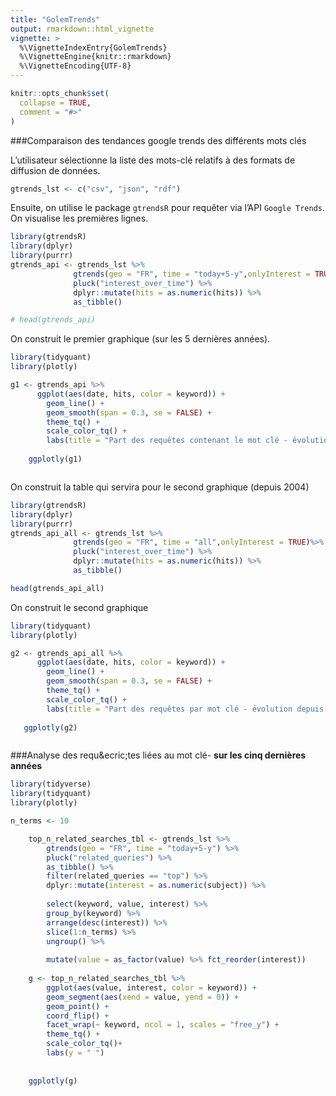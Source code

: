 ```yaml
---
title: "GolemTrends"
output: rmarkdown::html_vignette
vignette: >
  %\VignetteIndexEntry{GolemTrends}
  %\VignetteEngine{knitr::rmarkdown}
  %\VignetteEncoding{UTF-8}
---
```


```r
knitr::opts_chunk$set(
  collapse = TRUE,
  comment = "#>"
)
```


###Comparaison des tendances google trends des différents mots clés    


L'utilisateur s&eacute;lectionne la liste des mots-cl&eacute; relatifs &agrave; des formats de diffusion de donn&eacute;es.

```r
gtrends_lst <- c("csv", "json", "rdf")

```

Ensuite, on utilise le package `gtrendsR` pour requ&ecirc;ter via l'API `Google Trends`. On visualise les premi&egrave;res lignes.

```r
library(gtrendsR)
library(dplyr)
library(purrr)
gtrends_api <- gtrends_lst %>% 
              gtrends(geo = "FR", time = "today+5-y",onlyInterest = TRUE)%>% 
              pluck("interest_over_time") %>% 
              dplyr::mutate(hits = as.numeric(hits)) %>%
              as_tibble()

# head(gtrends_api)

```

On construit le premier graphique (sur les 5 derni&egrave;res ann&eacute;es).

```r

library(tidyquant)
library(plotly)

g1 <- gtrends_api %>% 
      ggplot(aes(date, hits, color = keyword)) +
        geom_line() +
        geom_smooth(span = 0.3, se = FALSE) +
        theme_tq() +
        scale_color_tq() +
        labs(title = "Part des requêtes contenant le mot clé - évolution sur cinq ans - France") 
    
    ggplotly(g1)



```

On construit la table qui servira pour le second graphique (depuis 2004)

```r
library(gtrendsR)
library(dplyr)
library(purrr)
gtrends_api_all <- gtrends_lst %>% 
              gtrends(geo = "FR", time = "all",onlyInterest = TRUE)%>% 
              pluck("interest_over_time") %>% 
              dplyr::mutate(hits = as.numeric(hits)) %>%
              as_tibble()

head(gtrends_api_all)

```

On construit le second graphique

```r

library(tidyquant)
library(plotly)

g2 <- gtrends_api_all %>% 
      ggplot(aes(date, hits, color = keyword)) +
        geom_line() +
        geom_smooth(span = 0.3, se = FALSE) +
        theme_tq() +
        scale_color_tq() +
        labs(title = "Part des requêtes par mot clé - évolution depuis 2004 - France") 
    
   ggplotly(g2)



```


###Analyse des requ&ecric;tes li&eacute;es au mot cl&eacute;- **sur les cinq derni&egrave;res ann&eacute;es**

```r
library(tidyverse)
library(tidyquant)
library(plotly)

n_terms <- 10

    top_n_related_searches_tbl <- gtrends_lst %>%
        gtrends(geo = "FR", time = "today+5-y") %>%
        pluck("related_queries") %>%
        as_tibble() %>%
        filter(related_queries == "top") %>%
        dplyr::mutate(interest = as.numeric(subject)) %>%
        
        select(keyword, value, interest) %>%
        group_by(keyword) %>%
        arrange(desc(interest)) %>%
        slice(1:n_terms) %>%
        ungroup() %>%
        
        mutate(value = as_factor(value) %>% fct_reorder(interest))
    
    g <- top_n_related_searches_tbl %>%
        ggplot(aes(value, interest, color = keyword)) +
        geom_segment(aes(xend = value, yend = 0)) +
        geom_point() +
        coord_flip() +
        facet_wrap(~ keyword, ncol = 1, scales = "free_y") +
        theme_tq() +
        scale_color_tq()+
        labs(y = " ")
    
    
    ggplotly(g)
```





